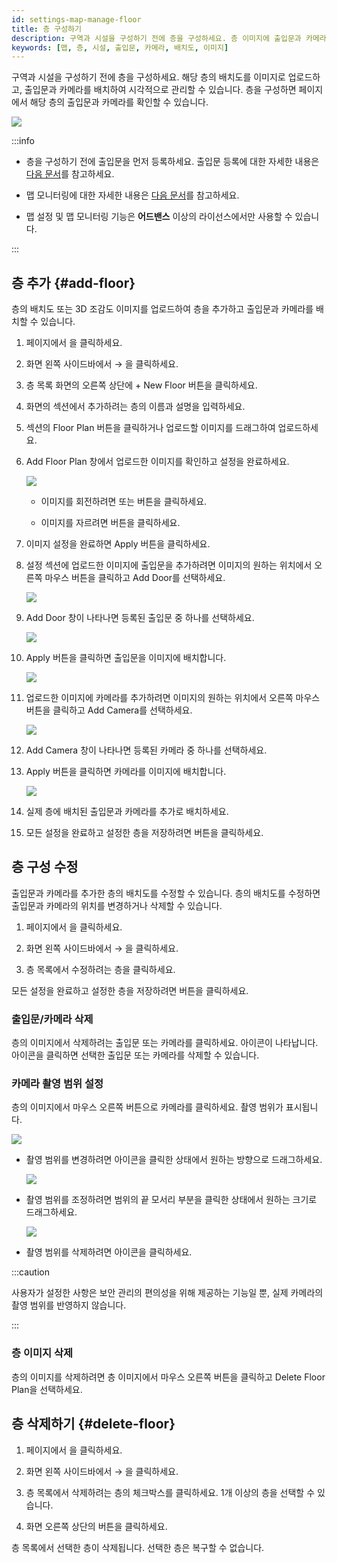 ```yaml
---
id: settings-map-manage-floor
title: 층 구성하기
description: 구역과 시설을 구성하기 전에 층을 구성하세요. 층 이미지에 출입문과 카메라를 배치해 시각적으로 확인할 수 있습니다.
keywords: [맵, 층, 시설, 출입문, 카메라, 배치도, 이미지]
---
```


구역과 시설을 구성하기 전에 층을 구성하세요. 해당 층의 배치도를 이미지로 업로드하고, 출입문과 카메라를 배치하여 시각적으로 관리할 수 있습니다. 층을 구성하면 <Cmd sid='shell.header.arena' /> 페이지에서 해당 층의 출입문과 카메라를 확인할 수 있습니다.

<Image src='/img/biostarx-settings-map-add-floor-example.png' alone caption />

:::info

* 층을 구성하기 전에 출입문을 먼저 등록하세요. 출입문 등록에 대한 자세한 내용은 [다음 문서](settings-door-add)를 참고하세요.

* 맵 모니터링에 대한 자세한 내용은 [다음 문서](monitoring-map)를 참고하세요.

* 맵 설정 및 맵 모니터링 기능은 **어드밴스** 이상의 라이선스에서만 사용할 수 있습니다.

:::

## 층 추가 {#add-floor}

층의 배치도 또는 3D 조감도 이미지를 업로드하여 층을 추가하고 출입문과 카메라를 배치할 수 있습니다.

1. <Cmd sid='shell.header.launcher' /> 페이지에서 <Cmd sid='shell.header.setting' />을 클릭하세요.

1. 화면 왼쪽 사이드바에서 <Cmd sid='setting.menu.map.root' /> → <Cmd sid='setting.menu.map.floor' />을 클릭하세요.

1. 층 목록 화면의 오른쪽 상단에 <Cmd>+ New Floor</Cmd> 버튼을 클릭하세요.

1. <Cmd sid='setting.floor.page.title' /> 화면의 <Cmd sid='setting.floor.information.section.title' /> 섹션에서 추가하려는 층의 이름과 설명을 입력하세요.

1. <Cmd sid='setting.floor.configuration.section.title' /> 섹션의 <Cmd>Floor Plan</Cmd> 버튼을 클릭하거나 업로드할 이미지를 드래그하여 업로드하세요.

1. <Cmd>Add Floor Plan</Cmd> 창에서 업로드한 이미지를 확인하고 설정을 완료하세요.

    <Image src='/img/biostarx-settings-map-add-floor-01.png' alone />

    * 이미지를 회전하려면 <IcLrot /> 또는 <IcRrot /> 버튼을 클릭하세요.

    * 이미지를 자르려면 <IcCrop /> 버튼을 클릭하세요.

1. 이미지 설정을 완료하면 <Cmd>Apply</Cmd> 버튼을 클릭하세요.

1. 설정 섹션에 업로드한 이미지에 출입문을 추가하려면 이미지의 원하는 위치에서 오른쪽 마우스 버튼을 클릭하고 <Cmd>Add Door</Cmd>를 선택하세요.

    <Image src='/img/biostarx-settings-map-add-floor-02.png' alone />

1. <Cmd>Add Door</Cmd> 창이 나타나면 등록된 출입문 중 하나를 선택하세요.

    <Image src='/img/biostarx-settings-map-add-floor-03.png' alone />

1. <Cmd>Apply</Cmd> 버튼을 클릭하면 출입문을 이미지에 배치합니다.

    <Image src='/img/biostarx-settings-map-add-floor-04.png' alone />

1. 업로드한 이미지에 카메라를 추가하려면 이미지의 원하는 위치에서 오른쪽 마우스 버튼을 클릭하고 <Cmd>Add Camera</Cmd>를 선택하세요.

    <Image src='/img/biostarx-settings-map-add-floor-05.png' alone />

1. <Cmd>Add Camera</Cmd> 창이 나타나면 등록된 카메라 중 하나를 선택하세요.

1. <Cmd>Apply</Cmd> 버튼을 클릭하면 카메라를 이미지에 배치합니다.

    <Image src='/img/biostarx-settings-map-add-floor-06.png' alone />

1. 실제 층에 배치된 출입문과 카메라를 추가로 배치하세요.

1. 모든 설정을 완료하고 설정한 층을 저장하려면 <Cmd sid='common.apply' /> 버튼을 클릭하세요.


## 층 구성 수정

출입문과 카메라를 추가한 층의 배치도를 수정할 수 있습니다. 층의 배치도를 수정하면 출입문과 카메라의 위치를 변경하거나 삭제할 수 있습니다.

1. <Cmd sid='shell.header.launcher' /> 페이지에서 <Cmd sid='shell.header.setting' />을 클릭하세요.

1. 화면 왼쪽 사이드바에서 <Cmd sid='setting.menu.map.root' /> → <Cmd sid='setting.menu.map.floor' />을 클릭하세요.

1. 층 목록에서 수정하려는 층을 클릭하세요.

모든 설정을 완료하고 설정한 층을 저장하려면 <Cmd sid='common.apply' /> 버튼을 클릭하세요.


### 출입문/카메라 삭제

층의 이미지에서 삭제하려는 출입문 또는 카메라를 클릭하세요. <IcFremove /> 아이콘이 나타납니다. 아이콘을 클릭하면 선택한 출입문 또는 카메라를 삭제할 수 있습니다.


### 카메라 촬영 범위 설정

층의 이미지에서 마우스 오른쪽 버튼으로 카메라를 클릭하세요. 촬영 범위가 표시됩니다.

<Image src='/img/biostarx-settings-map-floor-camera-setting-01.png' alone />

* 촬영 범위를 변경하려면 <IcCamrot /> 아이콘을 클릭한 상태에서 원하는 방향으로 드래그하세요.

  <Image src='/img/biostarx-settings-floor-camera-rotation.gif' alone />

* 촬영 범위를 조정하려면 범위의 끝 모서리 부분을 클릭한 상태에서 원하는 크기로 드래그하세요.

  <Image src='/img/biostarx-settings-floor-camera-adjust.gif' alone />

* 촬영 범위를 삭제하려면 <IcFremove /> 아이콘을 클릭하세요.

:::caution

사용자가 설정한 사항은 보안 관리의 편의성을 위해 제공하는 기능일 뿐, 실제 카메라의 촬영 범위를 반영하지 않습니다.

:::


### 층 이미지 삭제

층의 이미지를 삭제하려면 층 이미지에서 마우스 오른쪽 버튼을 클릭하고 <Cmd>Delete Floor Plan</Cmd>을 선택하세요.


## 층 삭제하기 {#delete-floor}

1. <Cmd sid='shell.header.launcher' /> 페이지에서 <Cmd sid='shell.header.setting' />을 클릭하세요.

1. 화면 왼쪽 사이드바에서 <Cmd sid='setting.menu.map.root' /> → <Cmd sid='setting.menu.map.floor' />을 클릭하세요.

1. 층 목록에서 삭제하려는 층의 체크박스를 클릭하세요. 1개 이상의 층을 선택할 수 있습니다.

1. 화면 오른쪽 상단의 <Cmd sid='common.delete' /> 버튼을 클릭하세요.

층 목록에서 선택한 층이 삭제됩니다. 선택한 층은 복구할 수 없습니다.